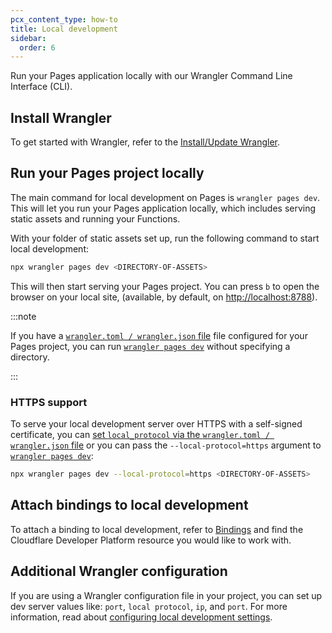 ```yaml
---
pcx_content_type: how-to
title: Local development
sidebar:
  order: 6
---
```


Run your Pages application locally with our Wrangler Command Line Interface (CLI).

## Install Wrangler

To get started with Wrangler, refer to the [Install/Update Wrangler](/workers/wrangler/install-and-update/).

## Run your Pages project locally

The main command for local development on Pages is `wrangler pages dev`. This will let you run your Pages application locally, which includes serving static assets and running your Functions.

With your folder of static assets set up, run the following command to start local development:

```sh
npx wrangler pages dev <DIRECTORY-OF-ASSETS>
```

This will then start serving your Pages project. You can press `b` to open the browser on your local site, (available, by default, on [http://localhost:8788](http://localhost:8788)).

:::note

If you have a [`wrangler.toml / wrangler.json` file](/pages/functions/wrangler-configuration/) file configured for your Pages project, you can run [`wrangler pages dev`](/workers/wrangler/commands/#dev-1) without specifying a directory.

:::

### HTTPS support

To serve your local development server over HTTPS with a self-signed certificate, you can [set `local_protocol` via the `wrangler.toml / wrangler.json` file](/pages/functions/wrangler-configuration/#local-development-settings) or you can pass the `--local-protocol=https` argument to [`wrangler pages dev`](/workers/wrangler/commands/#dev-1):

```sh
npx wrangler pages dev --local-protocol=https <DIRECTORY-OF-ASSETS>
```

## Attach bindings to local development

To attach a binding to local development, refer to [Bindings](/pages/functions/bindings/) and find the Cloudflare Developer Platform resource you would like to work with.

## Additional Wrangler configuration

If you are using a Wrangler configuration file in your project, you can set up dev server values like: `port`, `local protocol`, `ip`, and `port`. For more information, read about [configuring local development settings](/pages/functions/wrangler-configuration/#local-development-settings).
